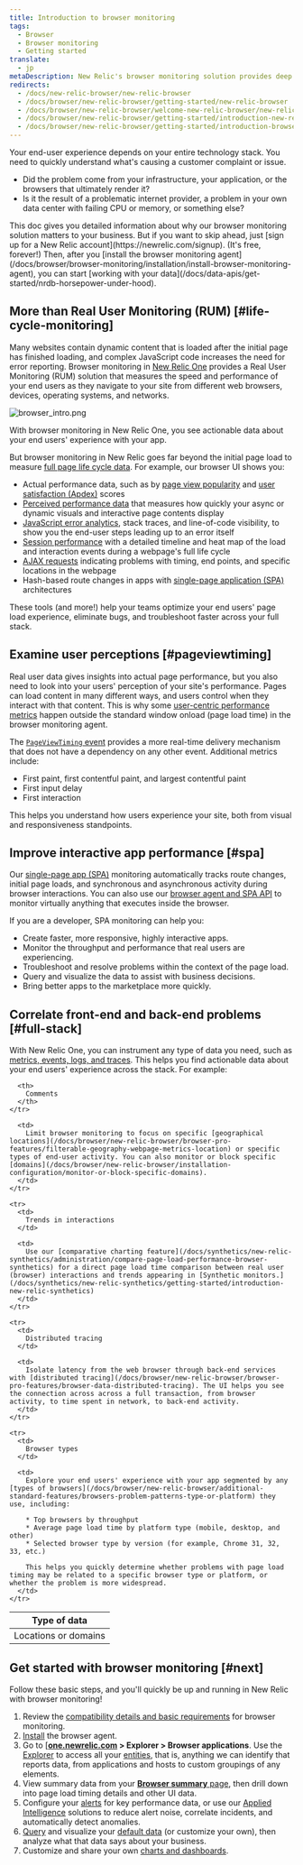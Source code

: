 ```yaml
---
title: Introduction to browser monitoring
tags:
  - Browser
  - Browser monitoring
  - Getting started
translate:
  - jp
metaDescription: New Relic's browser monitoring solution provides deep visibility and actionable insights into real users' experiences on your website.
redirects:
  - /docs/new-relic-browser/new-relic-browser
  - /docs/browser/new-relic-browser/getting-started/new-relic-browser
  - /docs/browser/new-relic-browser/welcome-new-relic-browser/new-relic-browser
  - /docs/browser/new-relic-browser/getting-started/introduction-new-relic-browser
  - /docs/browser/new-relic-browser/getting-started/introduction-browser-monitoring
---
```


Your end-user experience depends on your entire technology stack. You need to quickly understand what's causing a customer complaint or issue.

* Did the problem come from your infrastructure, your application, or the browsers that ultimately render it?
* Is it the result of a problematic internet provider, a problem in your own data center with failing CPU or memory, or something else?

<Callout variant="tip">
  This doc gives you detailed information about why our browser monitoring solution matters to your business. But if you want to skip ahead, just [sign up for a New Relic account](https://newrelic.com/signup). (It's free, forever!) Then, after you [install the browser monitoring agent](/docs/browser/browser-monitoring/installation/install-browser-monitoring-agent), you can start [working with your data](/docs/data-apis/get-started/nrdb-horsepower-under-hood).
</Callout>

## More than Real User Monitoring (RUM) [#life-cycle-monitoring]

Many websites contain dynamic content that is loaded after the initial page has finished loading, and complex JavaScript code increases the need for error reporting. Browser monitoring in [New Relic One](/docs/new-relic-one/use-new-relic-one/get-started/introduction-new-relic-one) provides a Real User Monitoring (RUM) solution that measures the speed and performance of your end users as they navigate to your site from different web browsers, devices, operating systems, and networks.

![browser_intro.png](./images/browser_intro_0.png "browser_intro.png")

<figcaption>
  With browser monitoring in New Relic One, you see actionable data about your end users' experience with your app.
</figcaption>

But browser monitoring in New Relic goes far beyond the initial page load to measure [full page life cycle data](/docs/browser/new-relic-browser/page-load-timing-resources/page-load-timing-process). For example, our browser UI shows you:

* Actual performance data, such as by [page view popularity](/docs/browser/new-relic-browser/additional-standard-features/page-views-insights-your-sites-popularity) and [user satisfaction (Apdex)](/docs/apm/new-relic-apm/apdex/apdex-measuring-user-satisfaction) scores
* [Perceived performance data](#pageviewtiming) that measures how quickly your async or dynamic visuals and interactive page contents display
* [JavaScript error analytics](/docs/browser/new-relic-browser/browser-pro-features/js-errors-dashboard-examining-errors-over-time), stack traces, and line-of-code visibility, to show you the end-user steps leading up to an error itself
* [Session performance](/docs/browser/new-relic-browser/browser-pro-features/session-traces-exploring-webpages-life-cycle) with a detailed timeline and heat map of the load and interaction events during a webpage's full life cycle
* [AJAX requests](/docs/browser/new-relic-browser/browser-pro-features/ajax-dashboard-identifying-time-consuming-calls) indicating problems with timing, end points, and specific locations in the webpage
* Hash-based route changes in apps with [single-page application (SPA)](#spa) architectures

These tools (and more!) help your teams optimize your end users' page load experience, eliminate bugs, and troubleshoot faster across your full stack.

## Examine user perceptions [#pageviewtiming]

Real user data gives insights into actual page performance, but you also need to look into your users' perception of your site's performance. Pages can load content in many different ways, and users control when they interact with that content. This is why some [user-centric performance metrics](/docs/browser/new-relic-browser/page-load-timing-resources/pageviewtiming-async-or-dynamic-page-details) happen outside the standard window onload (page load time) in the browser monitoring agent.

The [`PageViewTiming` event](/attribute-dictionary/?event=PageViewTiming) provides a more real-time delivery mechanism that does not have a dependency on any other event. Additional metrics include:

* First paint, first contentful paint, and largest contentful paint
* First input delay
* First interaction

This helps you understand how users experience your site, both from visual and responsiveness standpoints.

## Improve interactive app performance [#spa]

Our [single-page app (SPA)](/docs/browser/single-page-app-monitoring/browser-ui/view-spa-data-new-relic-browser) monitoring automatically tracks route changes, initial page loads, and synchronous and asynchronous activity during browser interactions. You can also use our [browser agent and SPA API](/docs/browser/new-relic-browser/browser-agent-spa-api) to monitor virtually anything that executes inside the browser.

If you are a developer, SPA monitoring can help you:

* Create faster, more responsive, highly interactive apps.
* Monitor the throughput and performance that real users are experiencing.
* Troubleshoot and resolve problems within the context of the page load.
* Query and visualize the data to assist with business decisions.
* Bring better apps to the marketplace more quickly.

## Correlate front-end and back-end problems [#full-stack]

With New Relic One, you can instrument any type of data you need, such as [metrics, events, logs, and traces](/docs/using-new-relic/data/understand-data/new-relic-data-types). This helps you find actionable data about your end users' experience across the stack. For example:

<table>
  <thead>
    <tr>
      <th style={{ width: "200px" }}>
        Type of data
      </th>

      <th>
        Comments
      </th>
    </tr>
  </thead>

  <tbody>
    <tr>
      <td>
        Locations or domains
      </td>

      <td>
        Limit browser monitoring to focus on specific [geographical locations](/docs/browser/new-relic-browser/browser-pro-features/filterable-geography-webpage-metrics-location) or specific types of end-user activity. You can also monitor or block specific [domains](/docs/browser/new-relic-browser/installation-configuration/monitor-or-block-specific-domains).
      </td>
    </tr>

    <tr>
      <td>
        Trends in interactions
      </td>

      <td>
        Use our [comparative charting feature](/docs/synthetics/new-relic-synthetics/administration/compare-page-load-performance-browser-synthetics) for a direct page load time comparison between real user (browser) interactions and trends appearing in [Synthetic monitors.](/docs/synthetics/new-relic-synthetics/getting-started/introduction-new-relic-synthetics)
      </td>
    </tr>

    <tr>
      <td>
        Distributed tracing
      </td>

      <td>
        Isolate latency from the web browser through back-end services with [distributed tracing](/docs/browser/new-relic-browser/browser-pro-features/browser-data-distributed-tracing). The UI helps you see the connection across across a full transaction, from browser activity, to time spent in network, to back-end activity.
      </td>
    </tr>

    <tr>
      <td>
        Browser types
      </td>

      <td>
        Explore your end users' experience with your app segmented by any [types of browsers](/docs/browser/new-relic-browser/additional-standard-features/browsers-problem-patterns-type-or-platform) they use, including:

        * Top browsers by throughput
        * Average page load time by platform type (mobile, desktop, and other)
        * Selected browser type by version (for example, Chrome 31, 32, 33, etc.)

        This helps you quickly determine whether problems with page load timing may be related to a specific browser type or platform, or whether the problem is more widespread.
      </td>
    </tr>
  </tbody>
</table>

## Get started with browser monitoring [#next]

Follow these basic steps, and you'll quickly be up and running in New Relic with browser monitoring!

1. Review the [compatibility details and basic requirements](/docs/browser/new-relic-browser/getting-started/compatibility-requirements-new-relic-browser) for browser monitoring.
2. [Install](/docs/browser/new-relic-browser/installation/install-new-relic-browser-agent) the browser agent.
3. Go to [**[one.newrelic.com](https://one.newrelic.com) > Explorer > Browser applications**. Use the [Explorer](/docs/new-relic-one/use-new-relic-one/core-concepts/new-relic-explorer-view-performance-across-apps-services-hosts/) to access all your [entities](/docs/new-relic-one/use-new-relic-one/core-concepts/what-entity-new-relic/), that is, anything we can identify that reports data, from applications and hosts to custom groupings of any elements. 
4. View summary data from your [**Browser summary** page](/docs/browser/new-relic-browser/getting-started/browser-overview-website-performance-glance), then drill down into page load timing details and other UI data.
5. Configure your [alerts](/docs/alerts/new-relic-alerts/getting-started/new-relic-alerts-concepts-workflow) for key performance data, or use our [Applied Intelligence](/docs/new-relic-one/use-new-relic-one/new-relic-ai/introduction-new-relic-ai) solutions to reduce alert noise, correlate incidents, and automatically detect anomalies.
6. [Query](/docs/using-new-relic/data/understand-data/query-new-relic-data) and visualize your [default data](/docs/insights/insights-data-sources/default-attributes/browser-default-attributes-insights) (or customize your own), then analyze what that data says about your business.
7. Customize and share your own [charts and dashboards](/docs/query-your-data/explore-query-data/dashboards/introduction-dashboards/).
